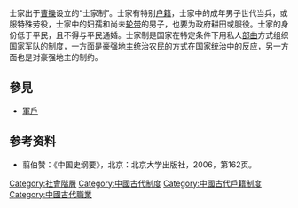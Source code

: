 士家出于[[曹操|曹操]]设立的“士家制”。士家有特别[[户籍|户籍]]，士家中的成年男子世代当兵，或服特殊劳役，士家中的妇孺和尚未[[轮带|轮带]]的男子，也要为政府耕田或服役。士家的身份低于平民，且不得与平民通婚。士家制是国家在特定条件下用私人[[部曲|部曲]]方式组织国家军队的制度，一方面是豪强地主统治农民的方式在国家统治中的反应，另一方面也是对豪强地主的制约。

== 參見 ==
* [[軍戶|軍戶]]

== 参考资料 ==
* 翦伯赞：《中国史纲要》，北京：北京大学出版社，2006，第162页。

[[Category:社會階層|Category:社會階層]]
[[Category:中國古代制度|Category:中國古代制度]]
[[Category:中國古代戶籍制度|Category:中國古代戶籍制度]]
[[Category:中國古代職業|Category:中國古代職業]]